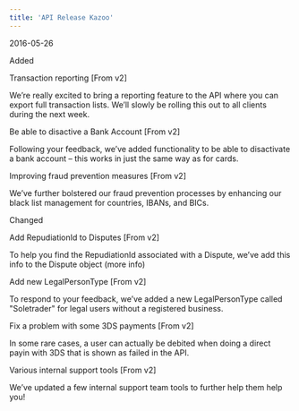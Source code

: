 ```yaml
---
title: 'API Release Kazoo'  
---
```

<span class="date">2016-05-26</span>  
  
  
<div class="pill pill-green">Added</div>  
  

Transaction reporting [From v2]  

We’re really excited to bring a reporting feature to the API where you can export full transaction lists. We’ll slowly be rolling this out to all clients during the next week.  

Be able to disactive a Bank Account [From v2]  

Following your feedback, we’ve added functionality to be able to disactivate a bank account – this works in just the same way as for cards.  

Improving fraud prevention measures [From v2]  

We’ve further bolstered our fraud prevention processes by enhancing our black list management for countries, IBANs, and BICs.  
<div class="pill pill-purple">Changed</div>  
  

Add RepudiationId to Disputes [From v2]  

To help you find the RepudiationId associated with a Dispute, we’ve add this info to the Dispute object (more info)  

Add new LegalPersonType [From v2]  

To respond to your feedback, we’ve added a new LegalPersonType called "Soletrader" for legal users without a registered business.  

Fix a problem with some 3DS payments [From v2]  

In some rare cases, a user can actually be debited when doing a direct payin with 3DS that is shown as failed in the API.  

Various internal support tools [From v2]  

We’ve updated a few internal support team tools to further help them help you!
